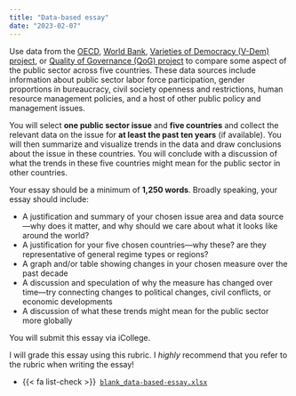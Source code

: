 ```yaml
---
title: "Data-based essay"
date: "2023-02-07"
---
```


Use data from the [OECD](https://data.oecd.org/), [World Bank](https://data.worldbank.org/), [Varieties of Democracy (V-Dem) project](https://www.v-dem.net/), or [Quality of Governance (QoG) project](https://www.gu.se/en/quality-government/qog-data) to compare some aspect of the public sector across five countries. These data sources include information about public sector labor force participation, gender proportions in bureaucracy, civil society openness and restrictions, human resource management policies, and a host of other public policy and management issues.

You will select **one public sector issue** and **five countries** and collect the relevant data on the issue for **at least the past ten years** (if available). You will then summarize and visualize trends in the data and draw conclusions about the issue in these countries. You will conclude with a discussion of what the trends in these five countries might mean for the public sector in other countries. 

Your essay should be a minimum of **1,250 words**. Broadly speaking, your essay should include:

- A justification and summary of your chosen issue area and data source—why does it matter, and why should we care about what it looks like around the world?
- A justification for your five chosen countries—why these? are they representative of general regime types or regions?
- A graph and/or table showing changes in your chosen measure over the past decade
- A discussion and speculation of why the measure has changed over time—try connecting changes to political changes, civil conflicts, or economic developments
- A discussion of what these trends might mean for the public sector more globally

You will submit this essay via iCollege.

I will grade this essay using this rubric. I *highly* recommend that you refer to the rubric when writing the essay!

- {{< fa list-check >}}&ensp;[`blank_data-based-essay.xlsx`](/files/rubrics/blank_data-based-essay.xlsx)

